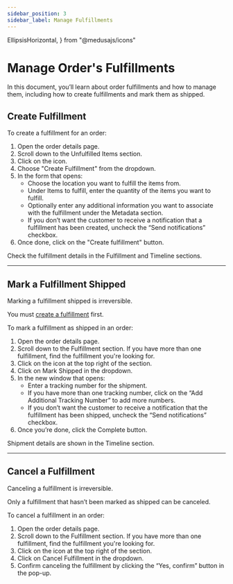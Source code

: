 ```yaml
---
sidebar_position: 3
sidebar_label: Manage Fulfillments
---
```


  EllipsisHorizontal, 
} from "@medusajs/icons"

# Manage Order's Fulfillments

In this document, you’ll learn about order fulfillments and how to manage them, including how to create fulfillments and mark them as shipped.

## Create Fulfillment

<!-- TODO check after #4 -->

To create a fulfillment for an order:

1. Open the order details page.
2. Scroll down to the Unfulfilled Items section.
3. Click on the <InlineIcon Icon={EllipsisHorizontal} alt="three-dots" /> icon.
4. Choose "Create Fulfillment" from the dropdown.
5. In the form that opens:
    - Choose the location you want to fulfill the items from.
    - Under Items to fulfill, enter the quantity of the items you want to fulfill.
    - Optionally enter any additional information you want to associate with the fulfillment under the Metadata section.
    - If you don’t want the customer to receive a notification that a fulfillment has been created, uncheck the “Send notifications” checkbox.
6. Once done, click on the "Create fulfillment" button.

Check the fulfillment details in the Fulfillment and Timeline sections.

---

## Mark a Fulfillment Shipped

<Note type="warning">

Marking a fulfillment shipped is irreversible.

</Note>

<Note type="check">

You must [create a fulfillment](#create-fulfillment) first.

</Note>

<!-- TODO check after #4 -->

To mark a fulfillment as shipped in an order:

1. Open the order details page.
2. Scroll down to the Fulfillment section. If you have more than one fulfillment, find the fulfillment you're looking for.
3. Click on the <InlineIcon Icon={EllipsisHorizontal} alt="three-dots" /> icon at the top right of the section.
4. Click on Mark Shipped in the dropdown.
5. In the new window that opens:
    - Enter a tracking number for the shipment.
    - If you have more than one tracking number, click on the “Add Additional Tracking Number” to add more numbers.
    - If you don’t want the customer to receive a notification that the fulfillment has been shipped, uncheck the “Send notifications” checkbox.
6. Once you’re done, click the Complete button.

Shipment details are shown in the Timeline section.

---

## Cancel a Fulfillment

<Note type="warning">

Canceling a fulfillment is irreversible.

</Note>

<Note type="check">

Only a fulfillment that hasn’t been marked as shipped can be canceled.

</Note>

<!-- TODO check after #4 -->

To cancel a fulfillment in an order:

1. Open the order details page.
2. Scroll down to the Fulfillment section. If you have more than one fulfillment, find the fulfillment you're looking for.
3. Click on the <InlineIcon Icon={EllipsisHorizontal} alt="three-dots" /> icon at the top right of the section.
4. Click on Cancel Fulfillment in the dropdown.
5. Confirm canceling the fulfillment by clicking the “Yes, confirm” button in the pop-up.
